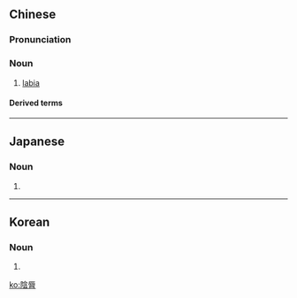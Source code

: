{{also|阴唇|陰唇}}
==Chinese==
{{zh-forms|s=阴唇|t2=陰唇}}
{{wikipedia|lang=zh}}

===Pronunciation===
{{zh-pron
|m=yīnchún
|c=jam1 seon4
|cat=n
}}

===Noun===
{{zh-noun}}

# {{lb|zh|anatomy}} [[labia]]

====Derived terms====
{{zh-der|大陰脣|小陰脣}}

----

==Japanese==
{{ja-kanjitab|いん|しん|yomi=o}}

===Noun===
{{ja-noun|shin=陰唇|いんしん}}

# {{kyujitai spelling of|陰唇}}

----

==Korean==
{{ko-hanjatab}}

===Noun===
{{ko-noun|hangeul=음순}}

# {{hanja form of|음순|[[labia]]}}

[[ko:陰脣]]